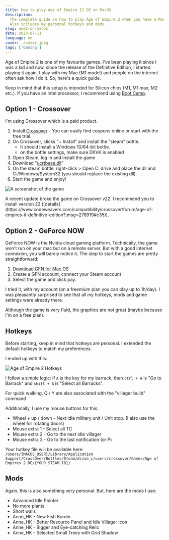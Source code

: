 ```yaml
---
title: How to play Age of Empire II DE on MacOS
description:
  The complete guide on how to play Age of Empire 2 when you have a Mac (crossover or GeForce NOW).
  Also includes my personal hotkeys and mods.
slug: aoe2-on-macos
date: 2023-07-11
language: en
cover: ./cover.jpeg
tags: ['Gaming']
---
```



Age of Empire 2 is one of my favourite games. I've been playing it since I was a kid and now, since
the release of the Definitive Edition, I started playing it again. I play with my Mac (M1 model) and
people on the internet often ask how I do it. So, here's a quick guide.

Keep in mind that this setup is intended for Silicon chips (M1, M1 max, M2 etc.). If you have an
Intel processor, I recommend using [Boot Camp](https://support.apple.com/en-us/HT201468).

## Option 1 - Crossover

I'm using Crossover which is a paid product.

1. Install [Crossover](https://www.codeweavers.com/crossover#mac) - You can easily find coupons
   online or start with the free trial.
2. On Crossover, clicks "+ Install" and install the "steam" bottle.
   - It should install a Windows 10/64-bit bottle.
   - on the bottle settings, make sure DXVK is enabled
3. Open Steam, log in and install the game
4. Download
   "[ucrtbase.dll](https://community.pcgamingwiki.com/files/file/2081-ucrtbasedll-extracted-from-microsoft-visual-c-2015-redistributable-update-3-rc/)"
5. On the steam bottle, right-click > Open C: drive and place the dll and C:/Windows/System32 (you
   should replace the existing dll).
6. Start the game and enjoy!

![A screenshot of the game](./game.jpg)

<Warning title="Heads-up!">
  A recent update broke the game on Crossover v22. I recommend you to install version 23
  ([details](https://www.codeweavers.com/compatibility/crossover/forum/age-of-empires-ii-definitive-edition?;msg=278919#c35)).
</Warning>

## Option 2 - GeForce NOW

GeForce NOW is the Nvidia cloud gaming platform. Technically, the game won't run on your mac but on
a remote server. But with a good internet connexion, you will barely notice it. The step to start
the games are pretty straightforward:

1. [Download GFN for Mac OS](https://www.nvidia.com/en-us/geforce-now/download/)
2. Create a GFN account, connect your Steam account
3. Select the game and click pay.

I tried it, with my account (on a freemium plan you can play up to 1h/day). I was pleasantly
surprised to see that all my hotkeys, mods and game settings were already there.

Although the game is very fluid, the graphics are not great (maybe because I'm on a free plan).

## Hotkeys

Before starting, keep in mind that hotkeys are personal. I extended the default hotkeys to match my
preferences.

I ended up with this:

![Age of Empire 2 Hotkeys](./hotkeys.jpg)

I follow a simple logic: if `A` is the key for my barrack, then `ctrl + A` is "Go to Barrack" and
`shift + A` is "Select all Barracks".

For quick walking, Q / Y are also associated with the "villager build" command

Additionally, I use my mouse buttons for this:

- Wheel + up / down - Next idle military unit / Unit stop. (I also use the wheel for rotating doors)
- Mouse extra 1 - Select all TC
- Mouse extra 2 - Go to the next idle villager
- Mouse extra 3 - Go to the last notification (or P)

Your hotkey file will be available here:
`/Users/{MACOS_USER}/Library/Application Support/CrossOver/Bottles/Steam/drive_c/users/crossover/Games/Age of Empires 2 DE/{YOUR_STEAM_ID}/`

## Mods

Again, this is also something very personal. But, here are the mods I use:

- Advanced Idle Pointer
- No more plants
- Short walls
- Anne_HK - New Fish Border
- Anne_HK - Better Resource Panel and Idle Villager Icon
- Anne_HK - Bigger and Eye-catching Relic
- Anne_HK - Selected Small Trees with Grid Shadow
